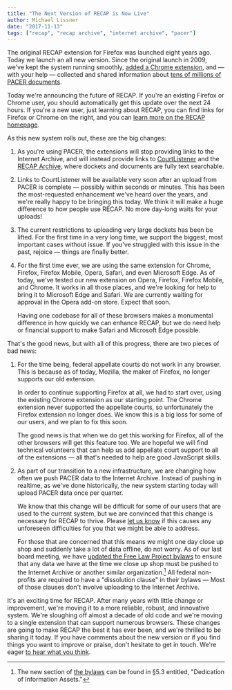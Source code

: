 ```yaml
---
title: "The Next Version of RECAP is Now Live"
author: Michael Lissner
date: "2017-11-13"
tags: ["recap", "recap archive", "internet archive", "pacer"]
---
```

       

<p class="lead">The original RECAP extension for Firefox was launched eight years ago. Today we launch an all new version. Since the original launch in 2009, we've kept the system running smoothly, <a href="https://chrome.google.com/webstore/detail/recap/oiillickanjlaeghobeeknbddaonmjnc">added a Chrome extension</a>, and — with your help — collected and shared information about <a href="https://www.courtlistener.com/recap/">tens of millions of PACER documents</a>.</p>

Today we're announcing the future of RECAP. If you're an existing Firefox or Chrome user, you should automatically get this update over the next 24 hours. If you're a new user, just learning about RECAP, you can find links for Firefox or Chrome on the right, and you can <a href="https://free.law/recap/">learn more on the RECAP homepage</a>.

As this new system rolls out, these are the big changes:

1. As you're using PACER, the extensions will stop providing links to the Internet Archive, and will instead provide links to [CourtListener][cl] and the [RECAP Archive][ra], where dockets and documents are fully text searchable.

1. Links to CourtListener will be available very soon after an upload from PACER is complete — possibly within seconds or minutes. This has been the most-requested enhancement we've heard over the years, and we're really happy to be bringing this today. We think it will make a huge difference to how people use RECAP. No more day-long waits for your uploads! 

1. The current restrictions to uploading very large dockets has been be lifted. For the first time in a very long time, we support the biggest, most important cases without issue. If you've struggled with this issue in the past, rejoice — things are finally better.

1. For the first time ever, we are using the same extension for Chrome, Firefox, Firefox Mobile, Opera, Safari, and even Microsoft Edge. As of today, we've tested our new extension on Opera, Firefox, Firefox Mobile, and Chrome. It works in all those places, and we're looking for help to bring it to Microsoft Edge and Safari. We are currently waiting for approval in the Opera add-on store. Expect that soon.

    Having one codebase for all of these browsers makes a monumental difference in how quickly we can enhance RECAP, but we do need help or financial support to make Safari and Microsoft Edge possible.

That's the good news, but with all of this progress, there are two pieces of bad news:

1. For the time being, federal appellate courts do not work in any browser. This is because as of today, Mozilla, the maker of Firefox, no longer supports our old extension. 

    In order to continue supporting Firefox at all, we had to start over, using the existing Chrome extension as our starting point. The Chrome extension never supported the appellate courts, so unfortunately the Firefox extension no longer does. We know this is a big loss for some of our users, and we plan to fix this soon. 
    
    The good news is that when we do get this working for Firefox, all of the other browsers will get this feature too. We are hopeful we will find technical volunteers that can help us add appellate court support to all of the extensions — all that's needed to help are good JavaScript skills.
    
1. As part of our transition to a new infrastructure, we are changing how often we push PACER data to the Internet Archive. Instead of pushing in realtime, as we've done historically, the new system starting today will upload PACER data once per quarter.

    We know that this change will be difficult for some of our users that are used to the current system, but we are convinced that this change is necessary for RECAP to thrive. Please [let us know][c] if this causes any unforeseen difficulties for you that we might be able to address.
    
    For those that are concerned that this means we might one day close up shop and suddenly take a lot of data offline, do not worry. As of our last board meeting, we have [updated the Free Law Project bylaws][bylaws] to ensure that any data we have at the time we close up shop must be pushed to the Internet Archive or another similar organization.[^1] All federal non-profits are required to have a "dissolution clause" in their bylaws &mdash; Most of those clauses don't involve uploading to the Internet Archive.

It's an exciting time for RECAP. After many years with little change or improvement, we're moving it to a more reliable, robust, and innovative system. We're sloughing off almost a decade of old code and we're moving to a single extension that can support numerous browsers. These changes are going to make RECAP the best it has ever been, and we're thrilled to be sharing it today. If you have comments about the new version or if you find things you want to improve or praise, don't hesitate to get in touch. We're eager [to hear what you think][c].

[^1]: The new section of [the bylaws][bylaws] can be found in §5.3 entitled, "Dedication of Information Assets."


[ra]: https://www.courtlistener.com/recap/
[ff-die-off]: https://blog.mozilla.org/addons/2016/11/23/add-ons-in-2017/
[bylaws]: /pdf/policies/bylaws-amended-2017-11-05.pdf
[c]: /contact/
[apis]: https://www.courtlistener.com/help/api/
[cl]: https://www.courtlistener.com/
